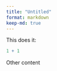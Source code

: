 ```yaml
---
title: "Untitled"
format: markdown
keep-md: true
---
```


This does it:
```r
1 + 1
```
Other content